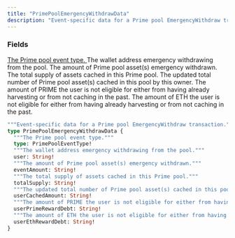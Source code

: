 ```yaml
---
title: "PrimePoolEmergencyWithdrawData"
description: "Event-specific data for a Prime pool EmergencyWithdraw transaction."
---
```


### Fields

<a href="/api-reference/types/primepooleventtype">
  <ResponseField name="type" type="PrimePoolEventType!" required>
    The Prime pool event type.
  </ResponseField>
</a>

<ResponseField name="user" type="String!" required>
  The wallet address emergency withdrawing from the pool.
</ResponseField>

<ResponseField name="eventAmount" type="String!" required>
  The amount of Prime pool asset(s) emergency withdrawn.
</ResponseField>

<ResponseField name="totalSupply" type="String!" required>
  The total supply of assets cached in this Prime pool.
</ResponseField>

<ResponseField name="userCachedAmount" type="String!" required>
  The updated total number of Prime pool asset(s) cached in this pool by this owner.
</ResponseField>

<ResponseField name="userPrimeRewardDebt" type="String!" required>
  The amount of PRIME the user is not eligible for either from having already harvesting or from not caching in the past.
</ResponseField>

<ResponseField name="userEthRewardDebt" type="String!" required>
  The amount of ETH the user is not eligible for either from having already harvesting or from not caching in the past.
</ResponseField>


```graphql PrimePoolEmergencyWithdrawData
"""Event-specific data for a Prime pool EmergencyWithdraw transaction."""
type PrimePoolEmergencyWithdrawData {
  """The Prime pool event type."""
  type: PrimePoolEventType!
  """The wallet address emergency withdrawing from the pool."""
  user: String!
  """The amount of Prime pool asset(s) emergency withdrawn."""
  eventAmount: String!
  """The total supply of assets cached in this Prime pool."""
  totalSupply: String!
  """The updated total number of Prime pool asset(s) cached in this pool by this owner."""
  userCachedAmount: String!
  """The amount of PRIME the user is not eligible for either from having already harvesting or from not caching in the past."""
  userPrimeRewardDebt: String!
  """The amount of ETH the user is not eligible for either from having already harvesting or from not caching in the past."""
  userEthRewardDebt: String!
}
```
